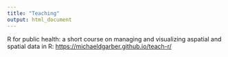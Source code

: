```yaml
---
title: "Teaching"
output: html_document
---
```

R for public health: a short course on managing and visualizing aspatial and spatial data in R: <https://michaeldgarber.github.io/teach-r/>

